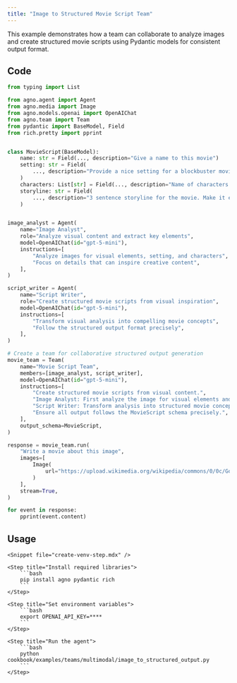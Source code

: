 ```yaml
---
title: "Image to Structured Movie Script Team"
---
```


This example demonstrates how a team can collaborate to analyze images and create structured movie scripts using Pydantic models for consistent output format.

## Code

```python cookbook/examples/teams/multimodal/image_to_structured_output.py
from typing import List

from agno.agent import Agent
from agno.media import Image
from agno.models.openai import OpenAIChat
from agno.team import Team
from pydantic import BaseModel, Field
from rich.pretty import pprint


class MovieScript(BaseModel):
    name: str = Field(..., description="Give a name to this movie")
    setting: str = Field(
        ..., description="Provide a nice setting for a blockbuster movie."
    )
    characters: List[str] = Field(..., description="Name of characters for this movie.")
    storyline: str = Field(
        ..., description="3 sentence storyline for the movie. Make it exciting!"
    )


image_analyst = Agent(
    name="Image Analyst",
    role="Analyze visual content and extract key elements",
    model=OpenAIChat(id="gpt-5-mini"),
    instructions=[
        "Analyze images for visual elements, setting, and characters",
        "Focus on details that can inspire creative content",
    ],
)

script_writer = Agent(
    name="Script Writer",
    role="Create structured movie scripts from visual inspiration",
    model=OpenAIChat(id="gpt-5-mini"),
    instructions=[
        "Transform visual analysis into compelling movie concepts",
        "Follow the structured output format precisely",
    ],
)

# Create a team for collaborative structured output generation
movie_team = Team(
    name="Movie Script Team",
    members=[image_analyst, script_writer],
    model=OpenAIChat(id="gpt-5-mini"),
    instructions=[
        "Create structured movie scripts from visual content.",
        "Image Analyst: First analyze the image for visual elements and context.",
        "Script Writer: Transform analysis into structured movie concepts.",
        "Ensure all output follows the MovieScript schema precisely.",
    ],
    output_schema=MovieScript,
)

response = movie_team.run(
    "Write a movie about this image",
    images=[
        Image(
            url="https://upload.wikimedia.org/wikipedia/commons/0/0c/GoldenGateBridge-001.jpg"
        )
    ],
    stream=True,
)

for event in response:
    pprint(event.content)
```

## Usage

<Steps>

    <Snippet file="create-venv-step.mdx" />

    <Step title="Install required libraries">
        ```bash
        pip install agno pydantic rich
        ```
    </Step>

    <Step title="Set environment variables">
        ```bash
        export OPENAI_API_KEY=****
        ```
    </Step>

    <Step title="Run the agent">
        ```bash
        python cookbook/examples/teams/multimodal/image_to_structured_output.py
        ```
    </Step>

</Steps>